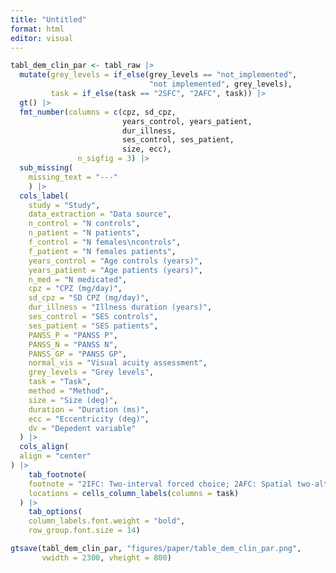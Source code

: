 ```yaml
---
title: "Untitled"
format: html
editor: visual
---
```


```r
tabl_dem_clin_par <- tabl_raw |> 
  mutate(grey_levels = if_else(grey_levels == "not_implemented", 
                               "not implemented", grey_levels), 
         task = if_else(task == "2SFC", "2AFC", task)) |> 
  gt() |> 
  fmt_number(columns = c(cpz, sd_cpz, 
                         years_control, years_patient,
                         dur_illness, 
                         ses_control, ses_patient, 
                         size, ecc),
               n_sigfig = 3) |> 
  sub_missing(
    missing_text = "---"
    ) |> 
  cols_label(
    study = "Study", 
    data_extraction = "Data source",
    n_control = "N controls",
    n_patient = "N patients",
    f_control = "N females\ncontrols",
    f_patient = "N females patients",
    years_control = "Age controls (years)",
    years_patient = "Age patients (years)", 
    n_med = "N medicated", 
    cpz = "CPZ (mg/day)", 
    sd_cpz = "SD CPZ (mg/day)", 
    dur_illness = "Illness duration (years)", 
    ses_control = "SES controls", 
    ses_patient = "SES patients", 
    PANSS_P = "PANSS P", 
    PANSS_N = "PANSS N", 
    PANSS_GP = "PANSS GP", 
    normal_vis = "Visual acuity assessment", 
    grey_levels = "Grey levels", 
    task = "Task", 
    method = "Method", 
    size = "Size (deg)", 
    duration = "Duration (ms)",
    ecc = "Eccentricity (deg)",
    dv = "Depedent variable"
  ) |> 
  cols_align(
  align = "center"
) |> 
    tab_footnote(
    footnote = "2IFC: Two-interval forced choice; 2AFC: Spatial two-alternative forced choice",
    locations = cells_column_labels(columns = task)
  ) |> 
    tab_options(
    column_labels.font.weight = "bold",
    row_group.font.size = 14)

gtsave(tabl_dem_clin_par, "figures/paper/table_dem_clin_par.png", 
       vwidth = 2300, vheight = 800)
```
